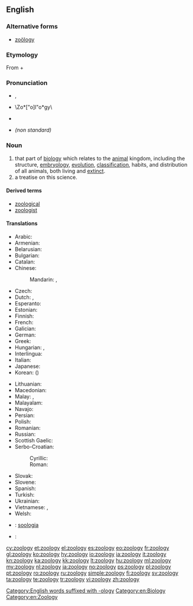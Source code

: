 {{wikipedia}}
==English==

===Alternative forms===
* [[zoölogy]]

===Etymology===
From {{etyl|grc|en}} {{term|ζῷον||tr=zōon|lang=grc|animal|sc=polytonic}} + {{term|λόγος||tr=logos|lang=grc|knowledge|sc=polytonic}}

===Pronunciation===
* {{a|UK}} {{IPA|/zəʊˈɒlədʒi/}}, {{SAMPA|/z@U"Ql@dZi/}}
* {{a|UK}} \Zo*["o]l"o*gy\
* {{a|US}} {{IPA|/zoʊˈɑlədʒi/}}
* {{a|US}} ''(non standard)'' {{IPA|/zuˈɑlədʒi/}}

===Noun===
{{en-noun|zoologies}}

# that part of [[biology]] which relates to the [[animal]] kingdom, including the structure, [[embryology]], [[evolution]], [[classification]], habits, and distribution of all animals, both living and [[extinct]].
# a treatise on this science.

====Derived terms====
* [[zoological]]
* [[zoologist]]

====Translations====
{{trans-top|science that studies the animal kingdom}}
* Arabic: {{t|ar|علم الحيوان|m|tr=ʿilm al-ḥayawān}}
* Armenian: {{t|hy|կենդանաբանություն|tr=kendanabanut'yun}}
* Belarusian: {{t|be|заалогія|f|tr=zaalóhija|sc=Cyrl}}
* Bulgarian: {{t+|bg|зоология|f|tr=zoológija}}
* Catalan: {{t+|ca|zoologia|f}}
* Chinese:
*: Mandarin: {{t-|cmn|動物學|sc=Hani}}, {{t-|cmn|动物学|tr=dòngwùxué|sc=Hani}}
* Czech: {{t+|cs|zoologie|f}}
* Dutch: {{t+|nl|zoölogie}}, {{t+|nl|dierkunde}}
* Esperanto: {{t-|eo|zoologio|xs=Esperanto}}
* Estonian: {{t-|et|zooloogia}}
* Finnish: {{t+|fi|eläintiede}}
* French: {{t+|fr|zoologie|f}}
* Galician: {{t+|gl|zooloxía|f|xs=Galician}}
* German: {{t+|de|Zoologie|f}}
* Greek: {{t+|el|ζωολογία|f|tr=zo'oloγía}}
* Hungarian: {{t+|hu|állattan}}, {{t+|hu|zoológia}}
* Interlingua: {{t+|ia|zoologia|xs=Interlingua}}
* Italian: {{t+|it|zoologia|f}}
* Japanese: {{t+|ja|動物学|tr=どうぶつがく, dōbutsugaku}}
* Korean: {{t|ko|동물학|tr=dongmurhak}} ({{t|ko|動物學}})
{{trans-mid}}
* Lithuanian: {{t+|lt|zoologija|f|xs=Lithuanian}}
* Macedonian: {{t|mk|зоологија|f|tr=zoológija|sc=Cyrl}}
* Malay: {{t|ms|kaji haiwan}}, {{t|ms|zoologi}}
* Malayalam: {{t|ml|ജന്തുശാസ്ത്രം|sc=Mlym|xs=Malayalam}}
* Navajo: {{tø|nv|naaldeehii naalkaah}}
* Persian: {{t|fa|جانورشناسی|tr=jânvar-šenâsi}}
* Polish: {{t+|pl|zoologia|f}}
* Romanian: {{t+|ro|zoologie|f}}
* Russian: {{t+|ru|зоология|f|tr=zoológija}}
* Scottish Gaelic: {{t-|gd|ainmh-eòlas|m|xs=Scottish Gaelic}}
* Serbo-Croatian:
*: Cyrillic: {{t|sh|зоологија|f}}
*: Roman: {{t|sh|zoologija|f}}
* Slovak: {{t-|sk|zoológia|f}}
* Slovene: {{t|sl|zoologija|f}}
* Spanish: {{t|es|zoología|f}}
* Turkish: {{t|tr|zooloji}}
* Ukrainian: {{t|uk|зоологія|f|tr=zoolóhija|sc=Cyrl}}
* Vietnamese: {{t|vi|động vật học}}, {{t|vi|動物學}}
* Welsh: {{t|cy|sŵoleg|f}}
{{trans-bottom}}

{{checktrans-top}}
* {{ttbc|nov}}: [[soologia]]
{{trans-mid}}
* {{ttbc|sv}}: {{t+|sv|zoologi|c}}
{{trans-bottom}}

[[Category:English words suffixed with -ology]]
[[Category:en:Biology]]
[[Category:en:Zoology]]

[[cy:zoology]]
[[et:zoology]]
[[el:zoology]]
[[es:zoology]]
[[eo:zoology]]
[[fr:zoology]]
[[gl:zoology]]
[[ko:zoology]]
[[hy:zoology]]
[[io:zoology]]
[[ia:zoology]]
[[it:zoology]]
[[kn:zoology]]
[[ka:zoology]]
[[kk:zoology]]
[[lt:zoology]]
[[hu:zoology]]
[[ml:zoology]]
[[my:zoology]]
[[nl:zoology]]
[[ja:zoology]]
[[no:zoology]]
[[ps:zoology]]
[[pl:zoology]]
[[pt:zoology]]
[[ro:zoology]]
[[ru:zoology]]
[[simple:zoology]]
[[fi:zoology]]
[[sv:zoology]]
[[ta:zoology]]
[[te:zoology]]
[[tr:zoology]]
[[vi:zoology]]
[[zh:zoology]]